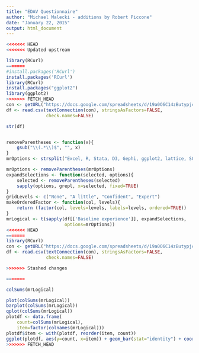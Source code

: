 ```yaml
---
title: "EDAV Questionnaire"
author: "Michael Malecki - additions by Robert Piccone"
date: "January 22, 2015"
output: html_document
---
```


```r
<<<<<<< HEAD
<<<<<<< Updated upstream

library(RCurl)
=======
#install.packages('RCurl')
install.packages('RCurl')  
library(RCurl)
install.packages("ggplot2")
library(ggplot2)
>>>>>>> FETCH_HEAD
con <- getURL("https://docs.google.com/spreadsheets/d/19a0O6C14zButypjcnWictvKWeyPjPjQdrps-UXzPDf8/export?format=csv", ssl.verifypeer = FALSE)
df <- read.csv(textConnection(con), stringsAsFactors=FALSE,
               check.names=FALSE)

str(df)


removeParentheses <- function(x){
    gsub("\\(.*\\)$", "", x)
}
mrOptions <- strsplit("Excel, R, Stata, D3, Gephi, ggplot2, lattice, SQL, git / Github, SPSS, shell (terminal / command line), regular expressions (grep), Rstudio, JSON, Python, Sweave/knitr, Processing (language), C/C++, Leaflet, CartoDB, GeoJSON, node/npm, go language, ruby, LaTeX, Heroku, Make, Pandas, Julia, non-git version control, XML, Web: html css js, vagrant/virtualbox, amazon web services, dropbox, google drive (formerly docs), OpenRefine (formerly Google refine), Pair programming", ", ")[[1]]

mrOptions <- removeParentheses(mrOptions)
expandSelections <- function(selected, options){
    selected <- removeParentheses(selected)
    sapply(options, grepl, x=selected, fixed=TRUE)
}
gridLevels <- c("None", "A little", "Confident", "Expert")
makeOrderedFactor <- function(col, levels){
    return (factor(col, levels=levels, labels=levels, ordered=TRUE))
}
mrLogical <- t(sapply(df[['Baseline experience']], expandSelections, 
                      options=mrOptions))
<<<<<<< HEAD
=======
library(RCurl)
con <- getURL("https://docs.google.com/spreadsheets/d/19a0O6C14zButypjcnWictvKWeyPjPjQdrps-UXzPDf8/export?format=csv")
df <- read.csv(textConnection(con), stringsAsFactors=FALSE,
               check.names=FALSE)

>>>>>>> Stashed changes

=======

colSums(mrLogical)

plot(colSums(mrLogical))
barplot(colSums(mrLogical))
qplot(colSums(mrLogical))
plotdf <- data.frame(
    count=colSums(mrLogical),
    item=factor(colnames(mrLogical)))
plotdf$item <- with(plotdf, reorder(item, count))
ggplot(plotdf, aes(y=count, x=item)) + geom_bar(stat="identity") + coord_flip()
>>>>>>> FETCH_HEAD

```